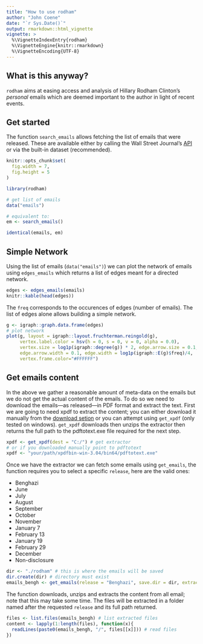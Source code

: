 ---
title: "How to use rodham"
author: "John Coene"
date: "`r Sys.Date()`"
output: rmarkdown::html_vignette
vignette: >
  %\VignetteIndexEntry{rodham}
  %\VignetteEngine{knitr::rmarkdown}
  %\VignetteEncoding{UTF-8}
---

## What is this anyway?

`rodham` aims at easing access and analysis of Hillary Rodham Clinton's *personal* emails which are deemed important to the author in light of recent events.

## Get started

The function `search_emails` allows fetching the list of emails that were released. These are available either by calling the Wall Street Journal's [API](graphics.wsj.com/hillary-clinton-email-documents/) or via the built-in dataset (recommended).

```{r opts, echo=FALSE}
knitr::opts_chunk$set(
  fig.width = 7,
  fig.height = 5
)
```

```{r setup, echo=TRUE, eval=TRUE}
library(rodham)

# get list of emails
data("emails")

# equivalent to:
em <- search_emails()

identical(emails, em)
```

## Simple Network

Using the list of emails (`data("emails")`) we can plot the network of emails using `edges_emails` which returns a list of edges meant for a directed network.

```{r edges, echo=TRUE, eval=TRUE}
edges <- edges_emails(emails)
knitr::kable(head(edges))
```

The `freq` corresponds to the occurences of edges (number of emails). The list of edges alone allows building a simple network.

```{r simple network, echo=TRUE, eval=TRUE}
g <- igraph::graph.data.frame(edges)
# plot network
plot(g, layout = igraph::layout.fruchterman.reingold(g),
     vertex.label.color = hsv(h = 0, s = 0, v = 0, alpha = 0.0), 
     vertex.size = log1p(igraph::degree(g)) * 2, edge.arrow.size = 0.1, 
     edge.arrow.width = 0.1, edge.width = log1p(igraph::E(g)$freq)/4,
     vertex.frame.color="#FFFFFF")
```

## Get emails content

In the above we gather a reasonable amount of meta-data on the emails but we do not get the actual content of the emails. To do so we need to download the emails---as released---in PDF format and extract the text. First we are going to need xpdf to extract the content; you can either download it manually from the [download setion](www.foolabs.com/xpdf/download.html) or you can attempt using  `get_xpdf` (only tested on windows).
`get_xpdf` downloads then unzips the extractor then returns the full path to the pdftotext.exe file required for the next step.

```{r get xpdf, echo=TRUE, eval=FALSE}
xpdf <- get_xpdf(dest = "C:/") # get extractor
# or if you downloaded manually point to pdftotext
xpdf <- "your/path/xpdfbin-win-3.04/bin64/pdftotext.exe"
```

Once we have the extractor we can fetch some emails using `get_emails`, the function requires you to select a specific `release`, here are the valid ones:

* Benghazi
* June
* July
* August
* September
* October
* November
* January 7
* February 13
* January 19
* February 29
* December
* Non-disclosure

```{r get emails, echo=TRUE, eval=FALSE}
dir <- "./rodham" # this is where the emails will be saved
dir.create(dir) # directory must exist
emails_bengh <- get_emails(release = "Benghazi", save.dir = dir, extractor = xpdf)
```

The function downloads, unzips and extracts the content from all email; note that this may take some time. The files will be extracted in a folder named after the requested `release` and its full path returned.

```{r read emails, echo=TRUE, eval=FALSE}
files <- list.files(emails_bengh) # list extracted files
content <- lapply(1:length(files), function(x){
  readLines(paste0(emails_bengh, "/", files[[x]])) # read files
})
```
